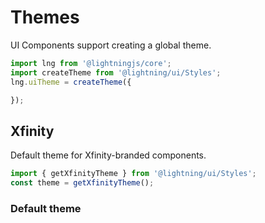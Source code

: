 
<Meta title="Styles/Themes" />

# Themes

UI Components support creating a global theme.

```js
import lng from '@lightningjs/core';
import createTheme from '@lightning/ui/Styles';
lng.uiTheme = createTheme({

});
```

## Xfinity

Default theme for Xfinity-branded components.

```js
import { getXfinityTheme } from '@lightning/ui/Styles';
const theme = getXfinityTheme();
```

### Default theme

<Theme theme={getXfinityTheme()} />
